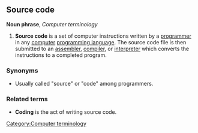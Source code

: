 ==Source code==

'''Noun phrase''', ''Computer terminology''

#'''Source code''' is a set of computer instructions written by a [[programmer]] in any [[computer]] [[programming language]]. The source code file is then submitted to an [[assembler]], [[compiler]], or [[interpreter]] which converts the instructions to a completed program.

===Synonyms===
*Usually called "source" or "code" among programmers.

===Related terms===
*'''Coding''' is the act of writing source code.

[[Category:Computer terminology]]